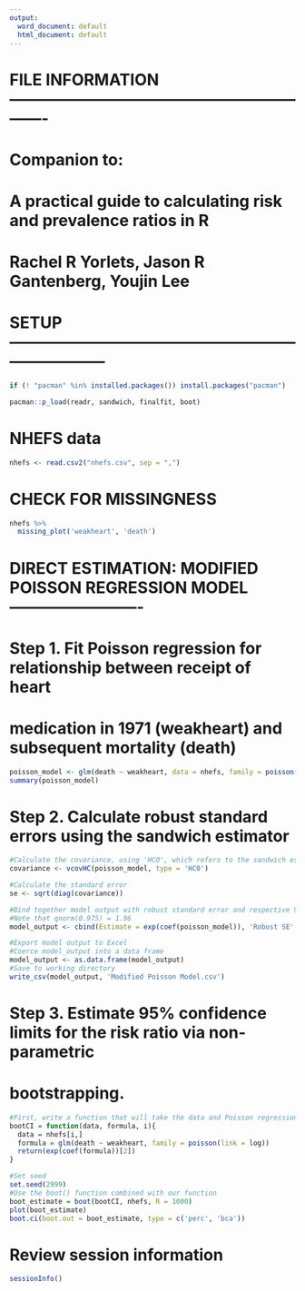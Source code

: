 ```yaml
---
output:
  word_document: default
  html_document: default
---
```

# FILE INFORMATION -------------------------------------------------------------

# Companion to:
#
# A practical guide to calculating risk and prevalence ratios in R
# Rachel R Yorlets, Jason R Gantenberg, Youjin Lee


# SETUP ------------------------------------------------------------------------
```r
if (! "pacman" %in% installed.packages()) install.packages("pacman")

pacman::p_load(readr, sandwich, finalfit, boot)
```
# NHEFS data
```r
nhefs <- read.csv2("nhefs.csv", sep = ",")
```
# CHECK FOR MISSINGNESS
```r
nhefs %>% 
  missing_plot('weakheart', 'death')
```
# DIRECT ESTIMATION: MODIFIED POISSON REGRESSION MODEL -------------------------

# Step 1. Fit Poisson regression for relationship between receipt of heart
#         medication in 1971 (weakheart) and subsequent mortality (death)
```r
poisson_model <- glm(death ~ weakheart, data = nhefs, family = poisson(link = log))
summary(poisson_model)
```
# Step 2. Calculate robust standard errors using the sandwich estimator
```r
#Calculate the covariance, using 'HC0', which refers to the sandwich estimator
covariance <- vcovHC(poisson_model, type = 'HC0')

#Calculate the standard error
se <- sqrt(diag(covariance))

#Bind together model output with robust standard error and respective 95% confidence intervals
#Note that qnorm(0.975) = 1.96
model_output <- cbind(Estimate = exp(coef(poisson_model)), 'Robust SE' = se, Lower = exp(coef(poisson_model) - qnorm(0.975) * se), Upper = exp(coef(poisson_model) + qnorm(0.975) * se))

#Export model output to Excel 
#Coerce model_output into a data frame
model_output <- as.data.frame(model_output)
#Save to working directory
write_csv(model_output, 'Modified Poisson Model.csv')
```
# Step 3. Estimate 95% confidence limits for the risk ratio via non-parametric
#         bootstrapping.
```r
#First, write a function that will take the data and Poisson regression model, and index over each observation i in the data set
bootCI = function(data, formula, i){
  data = nhefs[i,]
  formula = glm(death ~ weakheart, family = poisson(link = log))
  return(exp(coef(formula))[2])
}

#Set seed
set.seed(2999)
#Use the boot() function combined with our function
boot_estimate = boot(bootCI, nhefs, R = 1000)
plot(boot_estimate)
boot.ci(boot.out = boot_estimate, type = c('perc', 'bca'))
```
# Review session information
```r
sessionInfo()
```

